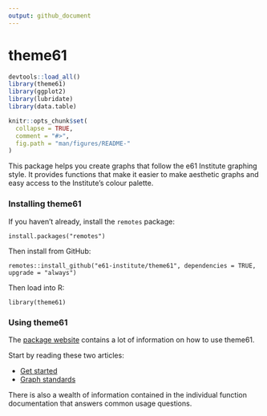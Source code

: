 ```yaml
---
output: github_document
---
```


<!-- readme.md is generated by readme.rmd, please edit that document instead -->

# theme61

```r
devtools::load_all()
library(theme61)
library(ggplot2)
library(lubridate)
library(data.table)

knitr::opts_chunk$set(
  collapse = TRUE,
  comment = "#>",
  fig.path = "man/figures/README-"
)
```

This package helps you create graphs that follow the e61 Institute graphing style. It provides functions that make it easier to make aesthetic graphs and easy access to the Institute's colour palette.

### Installing theme61

If you haven't already, install the `remotes` package:

`install.packages("remotes")`

Then install from GitHub:

`remotes::install_github("e61-institute/theme61", dependencies = TRUE, upgrade = "always")`

Then load into R:

`library(theme61)`

### Using theme61

The [package website](https://e61-institute.github.io/theme61/) contains a lot of information on how to use theme61.

Start by reading these two articles: 

* [Get started](articles/theme61.html)
* [Graph standards](articles/graph-standards.html)

There is also a wealth of information contained in the individual function documentation that answers common usage questions.
